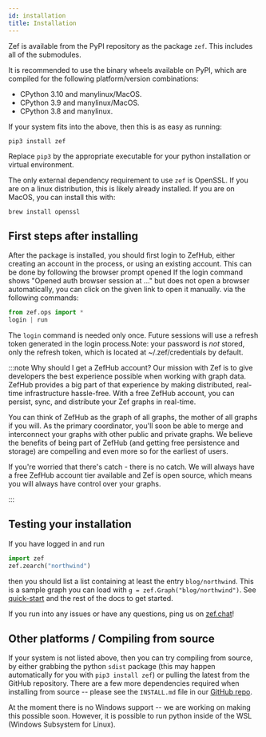```yaml
---
id: installation
title: Installation
---
```



Zef is available from the PyPI repository as the package `zef`. This includes
all of the submodules.

It is recommended to use the binary wheels available on PyPI, which are compiled
for the following platform/version combinations:

- CPython 3.10 and manylinux/MacOS.
- CPython 3.9 and manylinux/MacOS.
- CPython 3.8 and manylinux.

If your system fits into the above, then this is as easy as running:

```
pip3 install zef
```

Replace `pip3` by the appropriate executable for your python installation or
virtual environment.

The only external dependency requirement to use `zef` is OpenSSL. If you are on
a linux distribution, this is likely already installed. If you are on MacOS, you
can install this with:

```
brew install openssl
```

## First steps after installing

After the package is installed, you should first login to ZefHub, either
creating an account in the process, or using an existing account. This can
be done by following the browser prompt opened<FutureFeature>
If the login command shows "Opened auth browser session at ..." but does not
open a browser automatically, you can click on the given link to open it
manually.</FutureFeature> via the following commands:

```py
from zef.ops import *
login | run
```

The `login` command is needed only once. Future sessions will use a refresh
token generated in the login process.<FutureFeature>Note: your password is _not_
stored, only the refresh token, which is located at ~/.zef/credentials by
default.</FutureFeature>

:::note Why should I get a ZefHub account?
Our mission with Zef is to give developers the best experience possible when working with graph data.
ZefHub provides a big part of that experience by making distributed, real-time infrastructure hassle-free.
With a free ZefHub account, you can persist, sync, and distribute your Zef graphs in real-time.

You can think of ZefHub as the graph of all graphs, the mother of all graphs if you will.
As the primary coordinator, you'll soon be able to merge and interconnect your graphs with other public and private graphs.
We believe the benefits of being part of ZefHub (and getting free persistence and storage) are compelling and even more so for the earliest of users.

If you're worried that there's catch - there is no catch.
We will always have a free ZefHub account tier available and Zef is open source, which means you will always have control over your graphs.

:::

## Testing your installation

If you have logged in and run

```py
import zef
zef.zearch("northwind")
```

then you should list a list containing at least the entry `blog/northwind`. This
is a sample graph you can load with `g = zef.Graph("blog/northwind")`. See
[quick-start](quick-start) and the rest of the docs to get started.

If you run into any issues or have any questions, ping us on [zef.chat](https://zef.chat)!

## Other platforms / Compiling from source

If your system is not listed above, then you can try compiling from source, by
either grabbing the python `sdist` package (this may happen automatically for
you with `pip3 install zef`) or pulling the latest from the GitHub repository.
There are a few more dependencies required when installing from source -- please
see the `INSTALL.md` file in our [GitHub repo](https://github.com/zefhub/zef).

At the moment there is no Windows support -- we are working on making this
possible soon. However, it is possible to run python inside of the WSL (Windows
Subsystem for Linux).
